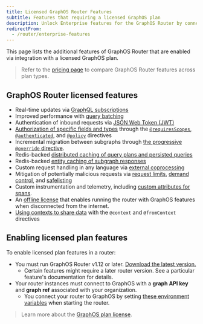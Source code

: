 ```yaml
---
title: Licensed GraphOS Router Features
subtitle: Features that requiring a licensed GraphOS plan
description: Unlock Enterprise features for the GraphOS Router by connecting it to Apollo GraphOS.
redirectFrom:
  - /router/enterprise-features
---
```


This page lists the additional features of GraphOS Router that are enabled via integration with a licensed GraphOS plan.

> Refer to the [pricing page](https://www.apollographql.com/pricing) to compare GraphOS Router features across plan types.

## GraphOS Router licensed features

- Real-time updates via [GraphQL subscriptions](/graphos/routing/operations/subscriptions)
- Improved performance with [query batching](/graphos/routing/performance/query-batching)
- Authentication of inbound requests via [JSON Web Token (JWT)](/graphos/routing/security/jwt)
- [Authorization of specific fields and types](/graphos/routing/security/authorization) through the [`@requiresScopes`](/graphos/routing/security/authorization#requiresscopes), [`@authenticated`](/graphos/routing/security/authorization#authenticated), and [`@policy`](/graphos/routing/security/authorization#policy) directives
- Incremental migration between subgraphs through [the progressive `@override` directive](/graphos/schema-design/federated-schemas/entities/migrate-fields#incremental-migration-with-progressive-override).
- Redis-backed [distributed caching of query plans and persisted queries](/graphos/routing/performance/caching/distributed)
- Redis-backed [entity caching of subgraph responses](/graphos/routing/performance/caching/entity)
- Custom request handling in any language via [external coprocessing](/graphos/routing/customization/coprocessor)
- Mitigation of potentially malicious requests via [request limits](/graphos/routing/security/request-limits), [demand control](/graphos/routing/security/request-limits), and [safelisting](/graphos/routing/security/persisted-queries)
- Custom instrumentation and telemetry, including [custom attributes for spans](/graphos/reference/router/telemetry/instrumentation/spans#attributes).
- An [offline license](/graphos/routing/license/#offline-license) that enables running the router with GraphOS features when disconnected from the internet.
- [Using contexts to share data](/graphos/schema-design/federated-schemas/entities/use-contexts) with the `@context` and `@fromContext` directives

## Enabling licensed plan features

To enable licensed plan features in a router:

- You must run GraphOS Router v1.12 or later. [Download the latest version.](/graphos/reference/router/self-hosted-install#1-download-and-extract-the-router-binary)
  - Certain features might require a later router version. See a particular feature's documentation for details.
- Your router instances must connect to GraphOS with a **graph API key** and **graph ref** associated with your organization.
  - You connect your router to GraphOS by setting [these environment variables](/graphos/reference/router/configuration#environment-variables) when starting the router.

> Learn more about the [GraphOS plan license](/graphos/routing/license).

